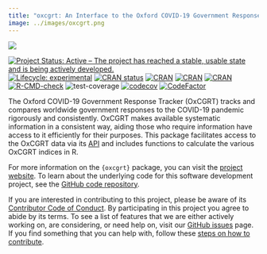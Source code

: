 ```yaml
---
title: "oxcgrt: An Interface to the Oxford COVID-19 Government Response Tracker API"
image: ../images/oxcgrt.png
---
```


::: column-margin
[![](../images/oxcgrt.png)](https://oxford-ihtm.io/oxcgrt/)
:::

[![Project Status: Active – The project has reached a stable, usable state and is being actively developed.](https://www.repostatus.org/badges/latest/active.svg)](https://www.repostatus.org/#active) 
[![Lifecycle: experimental](https://img.shields.io/badge/lifecycle-experimental-orange.svg)](https://www.tidyverse.org/lifecycle/#experimental) 
[![CRAN status](https://www.r-pkg.org/badges/version/oxcgrt)](https://CRAN.R-project.org/package=oxcgrt) [![CRAN](https://img.shields.io/cran/l/oxcgrt.svg)](https://CRAN.R-project.org/package=oxcgrt) [![CRAN](http://cranlogs.r-pkg.org/badges/oxcgrt)](https://CRAN.R-project.org/package=oxcgrt) [![CRAN](http://cranlogs.r-pkg.org/badges/grand-total/oxcgrt)](https://CRAN.R-project.org/package=oxcgrt) [![R-CMD-check](https://github.com/OxfordIHTM/oxcgrt/actions/workflows/R-CMD-check.yaml/badge.svg)](https://github.com/OxfordIHTM/oxcgrt/actions/workflows/R-CMD-check.yaml) 
![test-coverage](https://github.com/OxfordIHTM/oxcgrt/workflows/test-coverage/badge.svg) [![codecov](https://codecov.io/gh/OxfordIHTM/oxcgrt/graph/badge.svg?token=uUS5l7zPBs)](https://codecov.io/gh/OxfordIHTM/oxcgrt) [![CodeFactor](https://www.codefactor.io/repository/github/oxfordihtm/oxcgrt/badge)](https://www.codefactor.io/repository/github/oxfordihtm/oxcgrt)

The Oxford COVID-19 Government Response Tracker (OxCGRT) tracks and compares worldwide government responses to the COVID-19 pandemic rigorously and consistently. OxCGRT makes available systematic information in a consistent way, aiding those who require information have access to it efficiently for their purposes. This package facilitates access to the OxCGRT data via its [API](https://covidtracker.bsg.ox.ac.uk) and includes functions to calculate the various OxCGRT indices in R.

For more information on the `{oxcgrt}` package, you can visit the [project website](https://oxford-ihtm.io/oxcgrt/). To learn about the underlying code for this software development project, see the [GitHub code repository](https://github.com/OxfordIHTM/oxcgrt).

If you are interested in contributing to this project, please be aware of its [Contributor Code of Conduct](https://oxford-ihtm.io/oxcgrt/CODE_OF_CONDUCT.html). By participating in this project you agree to abide by its terms. To see a list of features that we are either actively working on, are considering, or need help on, visit our [GitHub issues](https://github.com/OxfordIHTM/oxcgrt/issues) page. If you find something that you can help with, follow these [steps on how to contribute](https://oxford-ihtm.io/oxcgrt/CONTRIBUTING.html).
